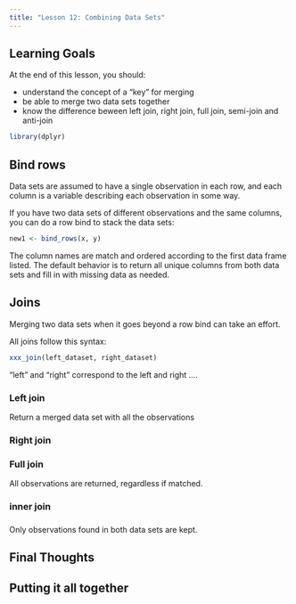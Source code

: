 ```yaml
---
title: "Lesson 12: Combining Data Sets"
---
```


::: {.callout-caution collapse="false"}
## Learning Goals

At the end of this lesson, you should: 

* understand the concept of a "key" for merging
* be able to merge two data sets together
* know the difference beween left join, right join, full join, semi-join and anti-join
:::

```r
library(dplyr)

```


## Bind rows

Data sets are assumed to have a single observation in each row, and each column is a variable describing each observation in some way. 

If you have two data sets of different observations and the same columns, you can do a row bind to stack the data sets:

```r
new1 <- bind_rows(x, y)
```

The column names are match and ordered according to the first data frame listed. The default behavior is to return all unique columns from both data sets and fill in with missing data as needed. 

## Joins

Merging two data sets when it goes beyond a row bind can take an effort. 

All joins follow this syntax: 

```r
xxx_join(left_dataset, right_dataset)
```

"left" and "right" correspond to the left and right ....


### Left join

Return a merged data set with all the observations

### Right join

### Full join

All observations are returned, regardless if matched. 

### inner join

### 

Only observations found in both data sets are kept. 

## Final Thoughts

::: {.callout-tip}
## Putting it all together


:::

